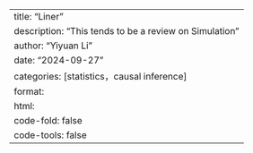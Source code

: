 ---
title: "Liner "
description: "This tends to be a review on Simulation"
author: "Yiyuan Li"
date: "2024-09-27"
categories: [statistics，causal inference]
format:
  html:
    code-fold: false
    code-tools: false
---
